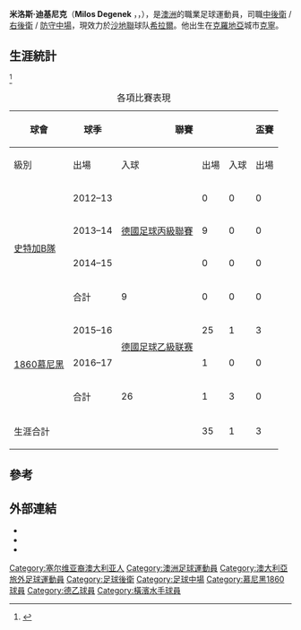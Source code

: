{{noteTA
|G1=Football
|G2=德甲
|G3=JLeague
|G4=uefa
}}
{{Infobox football biography
| name        = 米洛斯·迪基尼克
| fullname    = Miloš Degenek
| image       = Cameroon-Australia (20) (cropped).jpg
| caption     = 
| birth_date  = {{Birth date and age|1994|04|28|df=yes}}
| birth_place = [[克羅地亞|克羅地亞]][[克寧|克寧]]
| height = {{convert|1.87|m|ftin|0|abbr=on}}
| currentclub = [[沙特希拉爾足球俱樂部|希拉爾]]
| clubnumber = 
| position = [[中後衛|中後衛]] / [[右後衛|右後衛]] / [[防守中場|防守中場]]<ref>{{cite web|last1=Micallef|first1=Philip|title=Composed Degenek leaves Socceroos spoilt for choice|url=http://theworldgame.sbs.com.au/article/2016/06/05/composed-degenek-leaves-socceroos-spoilt-choice|website=The World Game|publisher=Special Broadcasting Service|accessdate=5 June 2016|archive-date=2018-03-30|archive-url=https://web.archive.org/web/20180330014115/https://theworldgame.sbs.com.au/article/2016/06/05/composed-degenek-leaves-socceroos-spoilt-choice|dead-url=yes}}</ref>
| youthyears1 =                 | youthclubs1 = [[Bonnyrigg_White_Eagles|Bonnyrigg White Eagles]]
| youthyears2 =                 | youthclubs2 = [[Westfields_Sports_High_School|Westfields Sports High School]]
| youthyears3 = {{0|0000}}–2012 | youthclubs3 = [[Australian_Institute_of_Sport_Football_Program|AIS]]
| youthyears4 = 2012–2013       | youthclubs4 = [[史特加1893體育會|史特加]]
| years1         = 2013–2015       
| clubs1 =[[斯圖加特二隊|史特加B隊]]
| caps1 = 9  
| goals1 = 0 
| years2 = 2015–2017       
| clubs2 = [[1860慕尼黑體育會|1860慕尼黑]]
| caps2 = 33 
| goals2 = 1 
| years3 = 2017–2018           
| clubs3 = [[橫濱水手|橫濱水手]]
| caps3 = 37  
| goals3 = 2
| years4 = 2018–2019           
| clubs4 = [[貝爾格萊德紅星足球俱樂部|貝爾格萊德紅星]]
| caps4 = 20  
| goals4 = 0
| years5 = 2019–           
| clubs5 = [[沙特希拉爾足球俱樂部|希拉爾]]
| caps5 = 0  
| goals5 = 0
| nationalyears1 = 2009–2011 | nationalteam1 = 澳洲U17
| nationalcaps1 = 7 | nationalgoals1 = 1
| nationalyears2 = 2012 | nationalteam2 = 塞爾維亞U19
| nationalcaps2 = 8 | nationalgoals2 = 0
| nationalyears3 = 2015– | nationalteam3 = 澳洲U23
| nationalcaps3 = 4 | nationalgoals3 = 0
| nationalyears4 = 2016– | nationalteam4 = [[澳洲國家足球隊|澳洲]]
| nationalcaps4  = 22
| nationalgoals4 = 1
| pcupdate       = 14 January 2019
| ntupdate       = 11 January 2019
}}
'''米洛斯·迪基尼克'''（'''Milos Degenek''' ，{{lang-sr-cyr|Милош Дегенек}}，{{bd|1994年|4月28日||}}），是[[澳洲|澳洲]]的職業足球運動員，司職[[中後衛|中後衛]] / [[右後衛|右後衛]] / [[防守中場|防守中場]]，現效力於[[沙特职业足球联赛|沙地聯]]球队[[沙特希拉爾足球俱樂部|希拉爾]]。他出生在[[克羅地亞|克羅地亞]]城市[[克寧|克寧]]。

==生涯統計==
{{updated|2016年8月8日}}<ref>{{cite web|url=http://au.soccerway.com/players/milos-degenek/193362/|title=M. Degenek|publisher=Soccerway|accessdate=8 May 2016|archive-date=2016-06-02|archive-url=https://web.archive.org/web/20160602103602/http://au.soccerway.com/players/milos-degenek/193362/|dead-url=no}}</ref>

{| class="wikitable" style="text-align: center;"
|+ 各項比賽表現
|-
!rowspan="2"|球會
!rowspan="2"|球季
!colspan="3"|聯賽
!colspan="2"|盃賽
!colspan="2"|歐洲賽
!colspan="2"|合計
|-
!級別!!出場!!入球!!出場!!入球!!出場!!入球!!出場!!入球
|-
|rowspan="4" valign="center"|[[斯圖加特二隊|史特加B隊]]||2012–13||rowspan=3|[[德國足球丙級聯賽|德國足球丙級聯賽]]||0||0||0||0||0||0||0||0
|-
|2013–14||9||0||0||0||0||0||9||0
|-
|2014–15||0||0||0||0||0||0||0||0
|-
! Colspan="2"| 合計 !! 9 !! 0 !! 0 !! 0 !! 0 !! 0 !! 9 !! 0
|-
|rowspan="3" valign="center"|[[1860慕尼黑體育會|1860慕尼黑]]||2015–16||rowspan=2|[[德國足球乙級联赛|德國足球乙級联赛]]||25||1||3||0||0||0||28||1
|-
|2016–17||1||0||0||0||0||0||1||0
|-
! Colspan="2"| 合計 !! 26 !! 1 !! 3 !! 0 !! 0 !! 0 !! 29 !! 1
|-
!colspan=3|生涯合計!!35!!1!!3!!0!!0!!0!!38!!1
|}

==參考==
{{reflist}}

==外部連結==
* {{soccerway|milos-degenek/193362}}
* {{FIFA player|331149}}
* {{UEFA player|250056008}}

{{2017年洲際國家盃澳洲參賽名單}}
{{2018年世界盃足球賽澳洲參賽名單}}
{{DEFAULTSORT: Degenek, Milos}}

[[Category:塞尔维亚裔澳大利亚人|Category:塞尔维亚裔澳大利亚人]]
[[Category:澳洲足球運動員|Category:澳洲足球運動員]]
[[Category:澳大利亞旅外足球運動員|Category:澳大利亞旅外足球運動員]]
[[Category:足球後衛|Category:足球後衛]]
[[Category:足球中場|Category:足球中場]]
[[Category:慕尼黑1860球員|Category:慕尼黑1860球員]]
[[Category:德乙球員|Category:德乙球員]]
[[Category:橫濱水手球員|Category:橫濱水手球員]]